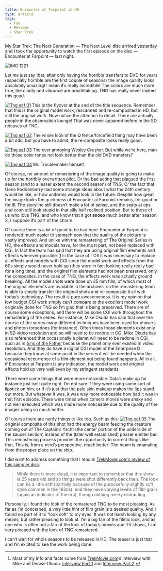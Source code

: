 ```yaml
---
title: Encounter at Farpoint in HD
type: article
tags:
  - Fun
  - Reviews
  - Star Trek
---
```


My Star Trek: The Next Generation — The Next Level disc arrived yesterday and I took the opportunity to watch the first episode on the disc — Encounter at Farpoint — last night.

![IMG 1221](http://appleuserpro.com/assets/uploads/IMG_1221.jpg "IMG_1221.jpg")

Let me just say that, after only having the horrible transfers to DVD for years (especially horrible are the first couple of seasons) the image quality looks absolutely amazing! I mean it’s really incredible! The colors are much more true, the clarity and vibrance are breathtaking. TNG has really never looked this good.

[![Tng eaf 01](http://appleuserpro.com/assets/uploads/tng-eaf-01_1.jpg "tng-eaf-01.jpg")](http://appleuserpro.com/assets/uploads/tng-eaf-01.jpg)
This is the flyover at the end of the title sequence. Remember that this is the original model work, rescanned and re-composited in HD, but still the original work. Now notice the attention to detail. There are actually people in the observation lounge! That was never apparent before in the SD releases of TNG.

[![Tng eaf 02](http://appleuserpro.com/assets/uploads/tng-eaf-02_1.jpg "tng-eaf-02.jpg")](http://appleuserpro.com/assets/uploads/tng-eaf-02.jpg)
The whole look of the Q fence/forcefield thing may have been a bit odd, but you have to admit, the re-composite looks really good.

[![Tng eaf 03](http://appleuserpro.com/assets/uploads/tng-eaf-03_1.jpg "tng-eaf-03.jpg")](http://appleuserpro.com/assets/uploads/tng-eaf-03.jpg)
The ever annoying Wesley Crusher. But while we’re here, man do those color tones not look better than the old DVD transfers?

[![Tng eaf 04](http://appleuserpro.com/assets/uploads/tng-eaf-04_1.jpg "tng-eaf-04.jpg")](http://appleuserpro.com/assets/uploads/tng-eaf-04.jpg)
Mr. Troublemaker himself.

Of course, no amount of remastering of the image quality is going to make up for the horribly overwritten pilot. Or the bad acting that plagued the first season (and to a lesser extent the second season) of TNG. Or the fact that Gene Roddenberry had some strange ideas about what the 24th century would be like, or how uniforms would look in the future. Despite how great the image looks the quirkiness of Encounter at Farpoint remains, for good or for ill. The storyline still doesn’t make a lot of sense, and the seats at ops and conn still look stupid in that silly half reclined position. But to those of us who love TNG, and who know that it got **soooo** much better after season 2, I suppose it’s part of the charm.

Of course there is a lot of good to be had here. Encounter at Farpoint is rendered much easier to stomach now that the quality of the picture is vastly improved. And unlike with the remastering of The Original Series in HD, the effects and models have, for the most part, not been replaced with CGI. In fact the team has said that they are using original film elements and effects wherever possible. [1](#fn:tngfarpoint1) In the case of TOS it was necessary to replace all effects and models with CGI since the model work and effects from the 60s simply would never hold up (they were in fact looking really really bad for a long time), and the original film elements had not been preserved, only the composites. In the case of TNG, the effects work was actually ground breaking. All the model shots were done on 35 mm film, of which most of the original elements are available in the archives, so the remastering team is able to simply transfer the original shots and re-composite it all with today’s technology. The result is pure awesomeness. It is my opinion that low budget CGI work simply can’t compare to the excellent model work originally done for TNG so I’m glad that is being preserved. There are of course some exceptions, and there will be some CGI work throughout the remastering of the series. For instance, Mike Okuda has said that over the course of the series many different techniques have been used for phasers and photon torpedoes (for instance). Often times those elements exist only in SD video resolution and so will need to be redone in CG. Mike Okuda has also referenced that occasionally a planet will need to be redone in CGI, such as in [Sins of the Father](http://www.imdb.com/title/tt0708775/) because the planet only ever existed in video resolution. And they do have a digital CGI model of the Enterprise D because they know at some point in the series it will be needed when the occasional occurrence of a film element not being found happens. All in all, if Encounter at Farpoint is any indication, the model work and original effects hold up _very_ well even by my stringent standards.

There were some things that were more noticeable. Data’s make up for instance just isn’t quite right. I’m not sure if they were using some sort of lipstick on him, or if it’s just that the pale skin makeup makes the lips stand out more. But whatever it was, it was way more noticeable how bad it was in that first episode. There were times when camera moves were shaky and not well executed which was made more noticeable due to the quality of the images being so much better.

Of course there are nerdy things to like too. Such as this: [![Tng eaf 05](http://appleuserpro.com/assets/uploads/tng-eaf-05_1.jpg "tng-eaf-05.jpg")](http://appleuserpro.com/assets/uploads/tng-eaf-05.jpg)
The original composite of this shot had the energy beam feeding the creature coming out of The Captain’s Yacht (the center portion of the underside of the saucer section) instead of the (later well established) phaser emitter bar. This remastering process provides the opportunity to correct things like that. This is, from a nerd’s perspective, much better! The beam is emanating from the proper place on the ship.

I did want to address something that I read in [TrekMovie.com’s review of this sampler disc](http://trekmovie.com/2012/01/30/star-trek-the-next-generation-the-next-level-review/).

> While there is more detail, it is important to remember that this show is 25 years old and so things were shot differently back then. The look can be a little soft (partially because of the purposefully slightly soft style common in the 1980s), and they have varying levels of film grain (again an indicator of the era), though nothing overly distracting.

Personally, I found the look of the remastered TNG to be most pleasing. As far as I’m concerned, a _very_ little hint of film grain is a desired quality. And I found no part of it to “look soft” to my eyes. It was not harsh looking by any means, but rather pleasing to look at. I’m a big fan of the filmic look, and as one who is often not a fan of the look of today’s movies and TV shows, I am very pleased with the look of TNG remastered.

I can’t wait for whole seasons to be released in HD. The teaser is just that and I’m excited to see the work being done.

* * *

1.  Most of my info and facts come from [TrekMovie.com](http://trekmovie.com)’s interview with Mike and Denise Okuda. [Interview Part 1](http://trekmovie.com/2012/01/24/interview-mike-denise-okuda-talk-star-trek-tng-the-next-level-part-1/) and [Interview Part 2](http://trekmovie.com/2012/01/25/interview-mike-denise-okuda-talk-star-trek-–-tng-the-next-level-part-2/) [↩](#fnref:tngfarpoint1)

